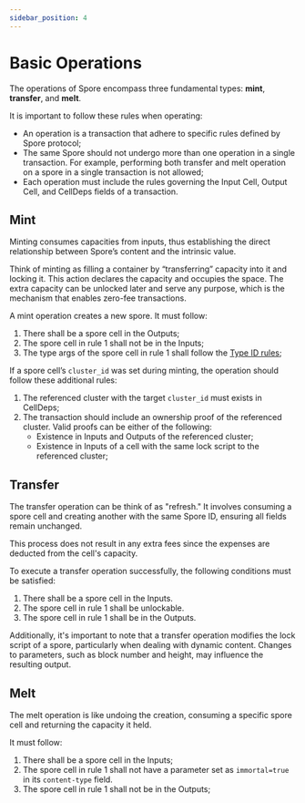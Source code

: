 ```yaml
---
sidebar_position: 4
---
```

# Basic Operations



The operations of Spore encompass three fundamental types: **mint**, **transfer**, and **melt**.

It is important to follow these rules when operating:

- An operation is a transaction that adhere to specific rules defined by Spore protocol;
- The same Spore should not undergo more than one operation in a single transaction. For example, performing both transfer and melt operation on a spore in a single transaction is not allowed;
- Each operation must include the rules governing the Input Cell, Output Cell, and CellDeps fields of a transaction.


## Mint

Minting consumes capacities from inputs, thus establishing the direct relationship between Spore’s content and the intrinsic value.

Think of minting as filling a container by “transferring” capacity into it and locking it. This action declares the capacity and occupies the space. The extra capacity can be unlocked later and serve any purpose, which is the mechanism that enables zero-fee transactions.

A mint operation creates a new spore. It must follow:

1. There shall be a spore cell in the Outputs;
2. The spore cell in rule 1 shall not be in the Inputs;
3. The type args of the spore cell in rule 1 shall follow the [Type ID rules](https://github.com/nervosnetwork/ckb/blob/develop/script/src/type_id.rs#L46);

If a spore cell’s `cluster_id` was set during minting, the operation should follow these additional rules:

1. The referenced cluster with the target `cluster_id` must exists in CellDeps;
2. The transaction should include an ownership proof of the referenced cluster. Valid proofs can be either of the following:
    - Existence in Inputs and Outputs of the referenced cluster;
    - Existence in Inputs of a cell with the same lock script to the referenced cluster;


## Transfer

The transfer operation can be think of as "refresh." It involves consuming a spore cell and creating another with the same Spore ID, ensuring all fields remain unchanged.

This process does not result in any extra fees since the expenses are deducted from the cell's capacity.

To execute a transfer operation successfully, the following conditions must be satisfied:

1. There shall be a spore cell in the Inputs.
2. The spore cell in rule 1 shall be unlockable.
3. The spore cell in rule 1 shall be in the Outputs.

Additionally, it's important to note that a transfer operation modifies the lock script of a spore, particularly when dealing with dynamic content. Changes to parameters, such as block number and height, may influence the resulting output.

## Melt

The melt operation is like undoing the creation, consuming a specific spore cell and returning the capacity it held.

It must follow:

1. There shall be a spore cell in the Inputs;
2. The spore cell in rule 1 shall not have a parameter set as `immortal=true` in its `content-type` field.
3. The spore cell in rule 1 shall not be in the Outputs;
